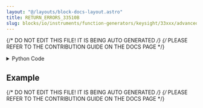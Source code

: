 ```yaml
---
layout: "@/layouts/block-docs-layout.astro"
title: RETURN_ERRORS_33510B
slug: blocks/io/instruments/function-generators/keysight/33xxx/advanced/return-errors-33510b
---
```


{/* DO NOT EDIT THIS FILE! IT IS BEING AUTO GENERATED */}
{/* PLEASE REFER TO THE CONTRIBUTION GUIDE ON THE DOCS PAGE */}


<PythonDocsDisplay docstring={docstring} />
<details>
<summary>Python Code</summary>

```python
from flojoy import flojoy, DataContainer, TextBlob, VisaConnection
from typing import Optional


@flojoy(inject_connection=True)
def RETURN_ERRORS_33510B(
    connection: VisaConnection,
    default: Optional[DataContainer] = None,
) -> TextBlob:
    """The RETURN_ERRORS_33510B node returns error messages from the WFG.

    Error retrival is first-in-first-out (FIFO). Returning errors clears them
    from the instruments queue.

    Requires a CONNECTION_33510B node at the start of the app to connect with
    the instrument. The VISA address will then be listed under 'connection'.

    This node should also work with compatible Keysight 33XXX wavefunction
    generators (although they are untested).

    Parameters
    ----------
    connection: VisaConnection
        The VISA address (requires the CONNECTION_MDO3XXX node).

    Returns
    -------
    DataContainer
        TextBlob: Returns all errors in the WFG memory.
    """

    ks = connection.get_handle()

    err_code, err_message = ks.error()
    errors = f"{err_code} {err_message}"

    return TextBlob(text_blob=errors)

```

[Find this Flojoy Block on GitHub](https://github.com/flojoy-ai/blocks/blob/main/blocks/IO/INSTRUMENTS/FUNCTION_GENERATORS/KEYSIGHT/33XXX/ADVANCED/RETURN_ERRORS_33510B/RETURN_ERRORS_33510B.py)

</details>

## Example


<GetHelpWidget />


<AppDisplay app={app} blockName="RETURN_ERRORS_33510B" client:visible />


<Example />

{/* DO NOT EDIT THIS FILE! IT IS BEING AUTO GENERATED */}
{/* PLEASE REFER TO THE CONTRIBUTION GUIDE ON THE DOCS PAGE */}
